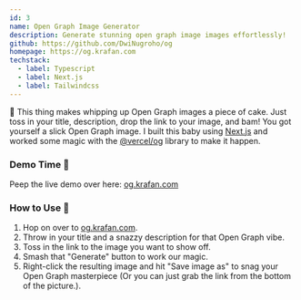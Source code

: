 ```yaml
---
id: 3
name: Open Graph Image Generator
description: Generate stunning open graph image images effortlessly!
github: https://github.com/DwiNugroho/og
homepage: https://og.krafan.com
techstack:
  - label: Typescript
  - label: Next.js
  - label: Tailwindcss
---
```


🚀 This thing makes whipping up Open Graph images a piece of cake. Just toss in your title, description, drop the link to your image, and bam! You got yourself a slick Open Graph image. I built this baby using [Next.js](https://nextjs.org/) and worked some magic with the [@vercel/og](https://vercel.com/docs/concepts/functions/edge-functions/og-image-generation) library to make it happen.

### Demo Time 🎉

Peep the live demo over here: [og.krafan.com](https://og.krafan.com)

### How to Use 🤙

1. Hop on over to [og.krafan.com](https://og.krafan.com).
2. Throw in your title and a snazzy description for that Open Graph vibe.
3. Toss in the link to the image you want to show off.
4. Smash that "Generate" button to work our magic.
5. Right-click the resulting image and hit "Save image as" to snag your Open Graph masterpiece (Or you can just grab the link from the bottom of the picture.).
